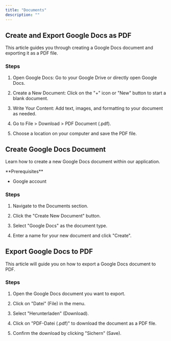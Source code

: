 ```yaml
---
title: "Documents"
description: ""
---
```


## Create and Export Google Docs as PDF

This article guides you through creating a Google Docs document and exporting it as a PDF file.

### Steps

1. Open Google Docs: Go to your Google Drive or directly open Google Docs.

2. Create a New Document: Click on the "+" icon or "New" button to start a blank document.

3. Write Your Content: Add text, images, and formatting to your document as needed.

4. Go to File > Download > PDF Document (.pdf).

5. Choose a location on your computer and save the PDF file.

## Create Google Docs Document

Learn how to create a new Google Docs document within our application.

<Info>
**Prerequisites**

- Google account
</Info>

### Steps

1. Navigate to the Documents section.

2. Click the "Create New Document" button.

3. Select "Google Docs" as the document type.

4. Enter a name for your new document and click "Create".

## Export Google Docs to PDF

This article will guide you on how to export a Google Docs document to PDF.

### Steps

1. Open the Google Docs document you want to export.

2. Click on "Datei" (File) in the menu.

3. Select "Herunterladen" (Download).

4. Click on "PDF-Datei (.pdf)" to download the document as a PDF file.

5. Confirm the download by clicking "Sichern" (Save).